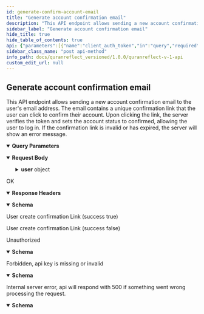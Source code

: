 ```yaml
---
id: generate-confirm-account-email
title: "Generate account confirmation email"
description: "This API endpoint allows sending a new account confirmation email to the user's email address. The email contains a unique confirmation link that the user can click to confirm their account. Upon clicking the link, the server verifies the token and sets the account status to confirmed, allowing the user to log in. If the confirmation link is invalid or has expired, the server will show an error message."
sidebar_label: "Generate account confirmation email"
hide_title: true
hide_table_of_contents: true
api: {"parameters":[{"name":"client_auth_token","in":"query","required":true,"schema":{"type":"string"},"description":"Client API token"}],"responses":{"200":{"description":"OK","headers":{},"content":{"application/json":{"schema":{"type":"object","x-examples":{"Example 1":{"success":true,"message":"Confirmation Link sent successfully"}},"properties":{"success":{"type":"boolean","default":true},"message":{"type":"string","example":"If your email address exists in our database, you will receive an email with instructions for how to confirm your email address in a few minutes."}},"required":["success","message"]},"examples":{"successful":{"summary":"User create confirmation Link (success true)","value":{"success":true,"message":"Confirmation Link sent successfully"}},"already-confirmed":{"summary":"User create confirmation Link (success false)","value":{"success":false,"message":"Email was already confirmed, please try signing in"}}}}}},"401":{"description":"Unauthorized","content":{"application/json":{"schema":{"type":"object","properties":{"success":{"type":"boolean"},"errors":{"type":"array","items":{"type":"string"}}},"x-examples":{"Example 1":{"success":false,"errors":["You must provide an email address."]}}},"examples":{"Example 1":{"value":{"success":false,"errors":["You must provide an email address."]}}}}}},"403":{"description":"Forbidden, api key is missing or invalid","content":{"application/json":{"schema":{"type":"object","properties":{"success":{"type":"boolean","default":false},"message":{"type":"string"},"status":{"type":"integer","default":401}}},"examples":{"Example 1":{"value":{"success":false,"message":"You don't have permission!"}}}}}},"500":{"description":"Internal server error, api will respond with 500 if something went wrong processing the request.","content":{"application/json":{"schema":{"type":"object","properties":{"success":{"type":"boolean","default":false},"message":{"type":"string","default":"internal server error","description":"error message"}},"required":["success","message"]}}}}},"tags":["Users"],"description":"This API endpoint allows sending a new account confirmation email to the user's email address. The email contains a unique confirmation link that the user can click to confirm their account. Upon clicking the link, the server verifies the token and sets the account status to confirmed, allowing the user to log in. If the confirmation link is invalid or has expired, the server will show an error message.","operationId":"generate-confirm-account-email","requestBody":{"content":{"application/json":{"schema":{"type":"object","x-examples":{"Example 1":{"user":{"email":"user@quranreflect.com"}}},"properties":{"user":{"type":"object","properties":{"email":{"type":"string","description":"user email","format":"email"}}}}},"examples":{"Example 1":{"value":{"user":{"email":"salam@quranreflect.com"}}}}}}},"method":"post","path":"/v1/users/confirmation","servers":[{"url":"https://quranreflect.com","description":"Production"}],"securitySchemes":{"apikey":{"name":"client_auth_token","type":"apiKey","in":"query"}},"jsonRequestBodyExample":{"user":{"email":"user@example.com"}},"info":{"title":"QuranReflect V1 API","description":"QuranReflect V1 APIs allows your app to interact with https://quranreflect.com resources. \n\n ## Getting started \n\n Our APIs are not public and require an API key. Please contact us via email `amer@qreflect.com` to get yours. \n\n ## User-specific APIs  \n\n All user-specific APIs (For example [Creating a post](/operations/post-create)) require the following headers:  \n\n - `access-token` the user access token, this token can be changed with every request. \n\n - `token-type`  value should always be `Bearer`. \n\n - `client` the client token, this too can be changed with every request. \n\n - `expiry` unix timestamp (in seconds) to indicate when access token will expire. \n\n - `uid` user's unique identifier. \n\n - `Authorization`: complete authorization header. Sample value `Bearer eyJhY2Nlc3MtdG9rZW4iOiJ4cjBrb3g1eXdVM3JrelVMZjhVUzlBIiwidG9rZW4tdHlwZSI6IkJlYXJlciIsImNsaWVudCI6IkpQeFJCRTloVmRBbDlTX1BVdEhJN2ciLCJleHBpcnkiOiIxNzA1OTQwNTQ3IiwidWlkIjoiYW1lci5hYmJhc0BtYWlsaW5hdG9yLmNvbSJ9`. \n\n The values of `access-token`, `client`, `expiry`, and `uid` headers will be returned in the response of [User Sign in API](/operations/user-signin).","version":"1.0.0"},"postman":{"name":"Generate account confirmation email","description":{"content":"This API endpoint allows sending a new account confirmation email to the user's email address. The email contains a unique confirmation link that the user can click to confirm their account. Upon clicking the link, the server verifies the token and sets the account status to confirmed, allowing the user to log in. If the confirmation link is invalid or has expired, the server will show an error message.","type":"text/plain"},"url":{"path":["v1","users","confirmation"],"host":["{{baseUrl}}"],"query":[{"disabled":false,"description":{"content":"(Required) Client API token","type":"text/plain"},"key":"client_auth_token","value":""}],"variable":[]},"header":[{"key":"Content-Type","value":"application/json"},{"key":"Accept","value":"application/json"}],"method":"POST","body":{"mode":"raw","raw":"\"\"","options":{"raw":{"language":"json"}}}}}
sidebar_class_name: "post api-method"
info_path: docs/quranreflect_versioned/1.0.0/quranreflect-v-1-api
custom_edit_url: null
---
```



## Generate account confirmation email



This API endpoint allows sending a new account confirmation email to the user's email address. The email contains a unique confirmation link that the user can click to confirm their account. Upon clicking the link, the server verifies the token and sets the account status to confirmed, allowing the user to log in. If the confirmation link is invalid or has expired, the server will show an error message.

<details style={{"marginBottom":"1rem"}} data-collapsed={false} open={true}><summary style={{}}><strong>Query Parameters</strong></summary><div><ul><ParamsItem className={"paramsItem"} param={{"name":"client_auth_token","in":"query","required":true,"schema":{"type":"string"},"description":"Client API token"}}></ParamsItem></ul></div></details><MimeTabs><TabItem label={"application/json"} value={"application/json-schema"}><details style={{}} data-collapsed={false} open={true}><summary style={{"textAlign":"left"}}><strong>Request Body</strong></summary><div style={{"textAlign":"left","marginLeft":"1rem"}}></div><ul style={{"marginLeft":"1rem"}}><SchemaItem collapsible={true} className={"schemaItem"}><details style={{}}><summary style={{}}><strong>user</strong><span style={{"opacity":"0.6"}}> object</span></summary><div style={{"marginLeft":"1rem"}}><SchemaItem collapsible={false} name={"email"} required={false} schemaName={"email"} qualifierMessage={undefined} schema={{"type":"string","description":"user email","format":"email"}}></SchemaItem></div></details></SchemaItem></ul></details></TabItem></MimeTabs><div><ApiTabs><TabItem label={"200"} value={"200"}><div>

OK

</div><details style={{"textAlign":"left","marginBottom":"1rem"}} data-collaposed={true} open={false}><summary style={{}}><strong>Response Headers</strong></summary><ul style={{"marginLeft":"1rem"}}></ul></details><div><MimeTabs schemaType={"response"}><TabItem label={"application/json"} value={"application/json"}><SchemaTabs><TabItem label={"Schema"} value={"Schema"}><details style={{}} data-collapsed={false} open={true}><summary style={{"textAlign":"left"}}><strong>Schema</strong></summary><div style={{"textAlign":"left","marginLeft":"1rem"}}></div><ul style={{"marginLeft":"1rem"}}><SchemaItem collapsible={false} name={"success"} required={true} schemaName={"boolean"} qualifierMessage={undefined} schema={{"type":"boolean","default":true}}></SchemaItem><SchemaItem collapsible={false} name={"message"} required={true} schemaName={"string"} qualifierMessage={undefined} schema={{"type":"string","example":"If your email address exists in our database, you will receive an email with instructions for how to confirm your email address in a few minutes."}}></SchemaItem></ul></details></TabItem><TabItem label={"Example (from schema)"} value={"Example (from schema)"}><ResponseSamples responseExample={"{\n  \"success\": true,\n  \"message\": \"If your email address exists in our database, you will receive an email with instructions for how to confirm your email address in a few minutes.\"\n}"} language={"json"}></ResponseSamples></TabItem><TabItem label={"successful"} value={"successful"}><p> User create confirmation Link (success true)</p><ResponseSamples responseExample={"{\n  \"success\": true,\n  \"message\": \"Confirmation Link sent successfully\"\n}"} language={"json"}></ResponseSamples></TabItem><TabItem label={"already-confirmed"} value={"already-confirmed"}><p> User create confirmation Link (success false)</p><ResponseSamples responseExample={"{\n  \"success\": false,\n  \"message\": \"Email was already confirmed, please try signing in\"\n}"} language={"json"}></ResponseSamples></TabItem></SchemaTabs></TabItem></MimeTabs></div></TabItem><TabItem label={"401"} value={"401"}><div>

Unauthorized

</div><div><MimeTabs schemaType={"response"}><TabItem label={"application/json"} value={"application/json"}><SchemaTabs><TabItem label={"Schema"} value={"Schema"}><details style={{}} data-collapsed={false} open={true}><summary style={{"textAlign":"left"}}><strong>Schema</strong></summary><div style={{"textAlign":"left","marginLeft":"1rem"}}></div><ul style={{"marginLeft":"1rem"}}><SchemaItem collapsible={false} name={"success"} required={false} schemaName={"boolean"} qualifierMessage={undefined} schema={{"type":"boolean"}}></SchemaItem><SchemaItem collapsible={false} name={"errors"} required={false} schemaName={"string[]"} qualifierMessage={undefined} schema={{"type":"array","items":{"type":"string"}}}></SchemaItem></ul></details></TabItem><TabItem label={"Example (from schema)"} value={"Example (from schema)"}><ResponseSamples responseExample={"{\n  \"success\": true,\n  \"errors\": [\n    \"string\"\n  ]\n}"} language={"json"}></ResponseSamples></TabItem><TabItem label={"Example 1"} value={"Example 1"}><ResponseSamples responseExample={"{\n  \"success\": false,\n  \"errors\": [\n    \"You must provide an email address.\"\n  ]\n}"} language={"json"}></ResponseSamples></TabItem></SchemaTabs></TabItem></MimeTabs></div></TabItem><TabItem label={"403"} value={"403"}><div>

Forbidden, api key is missing or invalid

</div><div><MimeTabs schemaType={"response"}><TabItem label={"application/json"} value={"application/json"}><SchemaTabs><TabItem label={"Schema"} value={"Schema"}><details style={{}} data-collapsed={false} open={true}><summary style={{"textAlign":"left"}}><strong>Schema</strong></summary><div style={{"textAlign":"left","marginLeft":"1rem"}}></div><ul style={{"marginLeft":"1rem"}}><SchemaItem collapsible={false} name={"success"} required={false} schemaName={"boolean"} qualifierMessage={undefined} schema={{"type":"boolean","default":false}}></SchemaItem><SchemaItem collapsible={false} name={"message"} required={false} schemaName={"string"} qualifierMessage={undefined} schema={{"type":"string"}}></SchemaItem><SchemaItem collapsible={false} name={"status"} required={false} schemaName={"integer"} qualifierMessage={undefined} schema={{"type":"integer","default":401}}></SchemaItem></ul></details></TabItem><TabItem label={"Example (from schema)"} value={"Example (from schema)"}><ResponseSamples responseExample={"{\n  \"success\": false,\n  \"message\": \"string\",\n  \"status\": 401\n}"} language={"json"}></ResponseSamples></TabItem><TabItem label={"Example 1"} value={"Example 1"}><ResponseSamples responseExample={"{\n  \"success\": false,\n  \"message\": \"You don't have permission!\"\n}"} language={"json"}></ResponseSamples></TabItem></SchemaTabs></TabItem></MimeTabs></div></TabItem><TabItem label={"500"} value={"500"}><div>

Internal server error, api will respond with 500 if something went wrong processing the request.

</div><div><MimeTabs schemaType={"response"}><TabItem label={"application/json"} value={"application/json"}><SchemaTabs><TabItem label={"Schema"} value={"Schema"}><details style={{}} data-collapsed={false} open={true}><summary style={{"textAlign":"left"}}><strong>Schema</strong></summary><div style={{"textAlign":"left","marginLeft":"1rem"}}></div><ul style={{"marginLeft":"1rem"}}><SchemaItem collapsible={false} name={"success"} required={true} schemaName={"boolean"} qualifierMessage={undefined} schema={{"type":"boolean","default":false}}></SchemaItem><SchemaItem collapsible={false} name={"message"} required={true} schemaName={"string"} qualifierMessage={undefined} schema={{"type":"string","default":"internal server error","description":"error message"}}></SchemaItem></ul></details></TabItem><TabItem label={"Example (from schema)"} value={"Example (from schema)"}><ResponseSamples responseExample={"{\n  \"success\": false,\n  \"message\": \"internal server error\"\n}"} language={"json"}></ResponseSamples></TabItem></SchemaTabs></TabItem></MimeTabs></div></TabItem></ApiTabs></div>
      